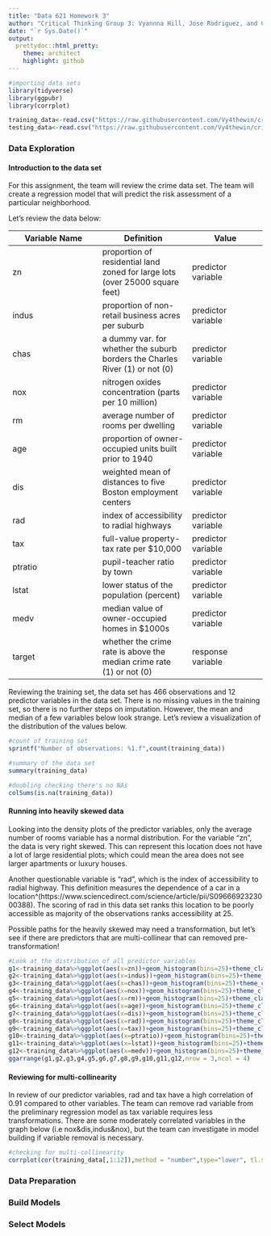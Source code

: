 ```yaml
---
title: "Data 621 Homework 3"
author: "Critical Thinking Group 3: Vyannna Hill, Jose Rodriguez, and Christian Uriostegui"
date: "`r Sys.Date()`"
output:
  prettydoc::html_pretty:
    theme: architect
    highlight: github
---
```


```r
#importing data sets
library(tidyverse)
library(ggpubr)
library(corrplot)

training_data<-read.csv("https://raw.githubusercontent.com/Vy4thewin/criticalthinking3/main/crime-training-data_modified.csv")
testing_data<-read.csv("https://raw.githubusercontent.com/Vy4thewin/criticalthinking3/main/crime-evaluation-data_modified.csv")
```


### Data Exploration

#### Introduction to the data set

For this assignment, the team will review the crime data set. The team will create a regression model that will predict the risk assessment of a particular neighborhood.

Let's review the data below:

Variable Name | Definition | Value
------------- | ------------- | -----------|
zn | proportion of residential land zoned for large lots (over 25000 square feet)|predictor variable
indus| proportion of non-retail business acres per suburb| predictor variable
chas| a dummy var. for whether the suburb borders the Charles River (1) or not (0)|predictor variable
nox| nitrogen oxides concentration (parts per 10 million)| predictor variable
rm |average number of rooms per dwelling| predictor variable
age| proportion of owner-occupied units built prior to 1940| predictor variable
dis| weighted mean of distances to five Boston employment centers| predictor variable
rad| index of accessibility to radial highways| predictor variable
tax| full-value property-tax rate per $10,000 |predictor variable
ptratio| pupil-teacher ratio by town |predictor variable
lstat| lower status of the population (percent) |predictor variable
medv| median value of owner-occupied homes in $1000s |predictor variable
target| whether the crime rate is above the median crime rate (1) or not (0)|response variable

Reviewing the training set, the data set has 466 observations and 12 predictor variables in the data set. There is no missing values in the training set, so there is no further steps on imputation. However, the mean and median of a few variables below look strange. Let's review a visualization of the distribution of the values below.


```r
#count of training set
sprintf("Number of observations: %1.f",count(training_data))

#summary of the data set
summary(training_data)

#doubling checking there's no NAs
colSums(is.na(training_data))
```
#### Running into heavily skewed data

Looking into the density plots of the predictor variables, only the average number of rooms variable has a normal distribution. For the variable "zn", the data is very right skewed. This can represent this location does not have a lot of large residential plots; which could mean the area does not see larger apartments or luxury houses. 

Another questionable variable is "rad", which is the index of accessibility to radial highway. This definition measures the dependence of a car in a location^(https://www.sciencedirect.com/science/article/pii/S0966692323000388). The scoring of rad in this data set ranks this location to be poorly accessible as majority of the observations ranks accessibility at 25.

Possible paths for the heavily skewed may need a transformation, but let's see if there are predictors that are multi-collinear that can removed pre-transformation!

```r
#Look at the distribution of all predictor variables
g1<-training_data%>%ggplot(aes(x=zn))+geom_histogram(bins=25)+theme_classic()
g2<-training_data%>%ggplot(aes(x=indus))+geom_histogram(bins=25)+theme_classic()
g3<-training_data%>%ggplot(aes(x=chas))+geom_histogram(bins=25)+theme_classic()
g4<-training_data%>%ggplot(aes(x=nox))+geom_histogram(bins=25)+theme_classic()
g5<-training_data%>%ggplot(aes(x=rm))+geom_histogram(bins=25)+theme_classic()
g6<-training_data%>%ggplot(aes(x=age))+geom_histogram(bins=25)+theme_classic()
g7<-training_data%>%ggplot(aes(x=dis))+geom_histogram(bins=25)+theme_classic()
g8<-training_data%>%ggplot(aes(x=rad))+geom_histogram(bins=25)+theme_classic()
g9<-training_data%>%ggplot(aes(x=tax))+geom_histogram(bins=25)+theme_classic()
g10<-training_data%>%ggplot(aes(x=ptratio))+geom_histogram(bins=25)+theme_classic()
g11<-training_data%>%ggplot(aes(x=lstat))+geom_histogram(bins=25)+theme_classic()
g12<-training_data%>%ggplot(aes(x=medv))+geom_histogram(bins=25)+theme_classic()
ggarrange(g1,g2,g3,g4,g5,g6,g7,g8,g9,g10,g11,g12,nrow = 3,ncol = 4)
```

#### Reviewing for multi-collinearity 

In review of our predictor variables, rad and tax have a high correlation of 0.91 compared to other variables. The team can remove rad variable from the preliminary regression model as tax variable requires less transformations. There are some moderately correlated variables in the graph below (i.e nox&dis,indus&nox), but the team can investigate in model building if variable removal is necessary. 

```r
#checking for multi-collinearity 
corrplot(cor(training_data[,1:12]),method = "number",type="lower", tl.srt = .71,number.cex=0.75)

```
### Data Preparation 

### Build Models

### Select Models